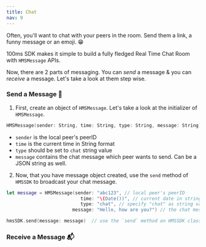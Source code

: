 ```yaml
---
title: Chat
nav: 9
---
```


Often, you'll want to chat with your peers in the room. Send them a link, a funny message or an emoji. 😁

100ms SDK makes it simple to build a fully fledged Real Time Chat Room with `HMSMessage` APIs.

Now, there are 2 parts of messaging. You can _send_ a message & you can _receive_ a message. Let's take a look at them step wise.

### Send a Message 📩

1. First, create an object of `HMSMessage`. Let's take a look at the initializer of `HMSMessage`.
```swift
HMSMessage(sender: String, time: String, type: String, message: String)
```
- `sender` is the local peer's peerID
- `time` is the current time in String format
- `type` should be set to `chat` string value
- `message` contains the chat message which peer wants to send. Can be a JSON string as well.

2. Now, that you have message object created, use the `send` method of `HMSSDK` to broadcast your chat message.
```swift
let message = HMSMessage(sender: "abc123", // local peer's peerID
                           time: "\(Date())", // current date in string format
                           type: "chat", // specify "chat" as string value
                        message: "Hello, how are you?") // the chat message to be sent  

hmsSDK.send(message: message)  // use the `send` method on HMSSDK class instance
```


### Receive a Message 📬